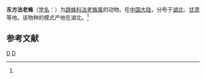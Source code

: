 {{Speciesbox
| taxon = Pharcocerus orienalis
| binomial_authority = (Song et Chai, 1992)<ref name='id14804'>{{cite web| url =http://www.bioinfo.cn/db05/BjdwSpecies.php?action=view&id=14804| title =东方法老蛛| work =《中国动物物种编目数据库》| publisher =中国科学院微生物研究所| author =中国科学院动物研究所| accessdate =2009-04-28| deadurl =yes| archiveurl =https://web.archive.org/web/20160305055447/http://www.bioinfo.cn/db05/BjdwSpecies.php?action=view&id=14804| archivedate =2016-03-05}}</ref>
}}

'''东方法老蛛'''（[[学名|学名]]：{{lang|la|''Pharcocerus orienalis''}}）为[[跳蛛科|跳蛛科]][[法老蛛属|法老蛛属]]的动物。在[[中国大陆|中国大陆]]，分布于[[湖北|湖北]]、[[甘肃|甘肃]]等地。该物种的模式产地在湖北。<ref name='id14804'/>

== 参考文献 ==
{{reflist}}

{{蜘蛛小作品}}

{{taxonbar}}
[[Category:_1992年描述的动物|D]]
[[Category:法老蛛属|D]]